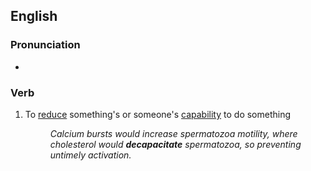 ==English==

===Pronunciation===
* {{a|UK}} {{IPA|/diːkəˈpæsɪteɪt/}}

===Verb===
{{en-verb|decapacitat|ing}}

# To [[reduce]] something's or someone's [[capability]] to do something
#:''Calcium bursts would increase spermatozoa motility, where cholesterol would '''decapacitate''' spermatozoa, so preventing untimely activation.''